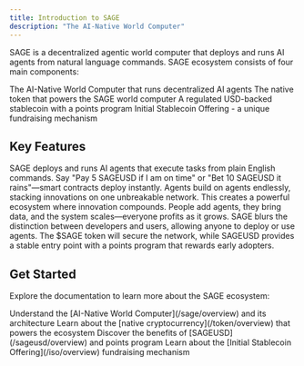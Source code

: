 ```yaml
---
title: Introduction to SAGE
description: "The AI-Native World Computer"
---
```



SAGE is a decentralized agentic world computer that deploys and runs AI agents from natural language commands. SAGE ecosystem consists of four main components:

<CardGroup cols={4}>
  <Card
    title="SAGE"
    icon="robot"
    href="/sage/overview"
  >
    The AI-Native World Computer that runs decentralized AI agents
  </Card>
  <Card
    title="SAGE Token"
    icon="coins"
    href="/token/overview"
  >
    The native token that powers the SAGE world computer
  </Card>
  <Card
    title="SAGEUSD"
    icon="dollar-sign"
    href="/sageusd/overview"
  >
    A regulated USD-backed stablecoin with a points program
  </Card>
  <Card
    title="ISO"
    icon="rocket"
    href="/iso/overview"
  >
    Initial Stablecoin Offering - a unique fundraising mechanism
  </Card>
</CardGroup>

## Key Features

<AccordionGroup>
  <Accordion icon="wand-magic-sparkles" title="AI-Native Architecture">
    SAGE deploys and runs AI agents that execute tasks from plain English commands. Say "Pay 5 SAGEUSD if I am on time" or "Bet 10 SAGEUSD it rains"—smart contracts deploy instantly.
  </Accordion>
  <Accordion icon="layer-group" title="Composable Agents">
    Agents build on agents endlessly, stacking innovations on one unbreakable network. This creates a powerful ecosystem where innovation compounds.
  </Accordion>
  <Accordion icon="users" title="Community-Driven Growth">
    People add agents, they bring data, and the system scales—everyone profits as it grows. SAGE blurs the distinction between developers and users, allowing anyone to deploy or use agents.
  </Accordion>
  <Accordion icon="money-bill-trend-up" title="Economic Model">
    The $SAGE token will secure the network, while SAGEUSD provides a stable entry point with a points program that rewards early adopters.
  </Accordion>
</AccordionGroup>

## Get Started

Explore the documentation to learn more about the SAGE ecosystem:

<Steps>
  <Step title="Learn about SAGE">
    Understand the [AI-Native World Computer](/sage/overview) and its architecture
  </Step>
  <Step title="Discover the SAGE Token">
    Learn about the [native cryptocurrency](/token/overview) that powers the ecosystem
  </Step>
  <Step title="Explore SAGEUSD">
    Discover the benefits of [SAGEUSD](/sageusd/overview) and points program
  </Step>
  <Step title="Understand the ISO">
    Learn about the [Initial Stablecoin Offering](/iso/overview) fundraising mechanism
  </Step>
</Steps>
